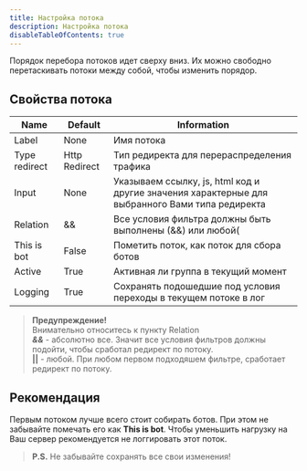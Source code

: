```yaml
---
title: Настройка потока
description: Настройка потока
disableTableOfContents: true
---
```


Порядок перебора потоков идет сверху вниз. Их можно свободно перетаскивать потоки между собой, чтобы изменить порядор.

## Свойства потока

|Name|Default|Information|
|----|-------|-----------|
|Label|None|Имя потока|
|Type redirect|Http Redirect|Тип редиректа для перераспределения трафика|
|Input|None|Указываем ссылку, js, html код и другие значения характерные для выбранного Вами типа редиректа|
|Relation|&&|Все условия фильтра должны быть выполнены (&&) или любой(||) из них|
|This is bot|False|Пометить поток, как поток для сбора ботов|
|Active|True|Активная ли группа в текущий момент|
|Logging|True|Сохранять подошедшие под условия переходы в текущем потоке в лог|

> **Предупреждение!** <br/>   Внимательно относитесь к пункту Relation <br />
***&&*** - абсолютно все. Значит все условия фильтров должны подойти, чтобы сработал редирект по потоку. <br />
**||** - любой. При любом первом подходяшем фильтре, сработает редирект по потоку.

## Рекомендация

Первым потоком лучше всего стоит собирать ботов. При этом не забывайте помечать его как **This is bot**. Чтобы уменьшить нагрузку на Ваш сервер рекомендуется не логгировать этот поток.

> **P.S.** Не забывайте сохранять все свои изменения!

